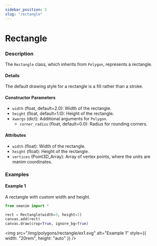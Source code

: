 ```yaml
---
sidebar_position: 5
slug: "rectangle"
---
```


# Rectangle

### Description

The `Rectangle` class, which inherits from `Polygon`, represents a rectangle.

#### Details

The default drawing style for a rectangle is a fill rather than a stroke.

#### Constructor Parameters

- `width` (float, default=2.0): Width of the rectangle.
- `height` (float, default=1.0): Height of the rectangle.
- `kwargs` (dict): Additional arguments for `Polygon`.
  - `corner_radius` (float, default=0.0): Radius for rounding corners.

#### Attributes

- `width` (float): Width of the rectangle.
- `height` (float): Height of the rectangle.
- `vertices` (Point3D_Array): Array of vertex points, where the units are manim coordinates.

### Examples

#### Example 1

A rectangle with custom width and height.

```python
from smanim import *

rect = Rectangle(width=3, height=1)
canvas.add(rect)
canvas.draw(crop=True, ignore_bg=True)
```

<img
  src="/img/polygons/rectangle/ex1.svg"
  alt="Example 1"
  style={{ width: "20rem", height: "auto" }}
/>
